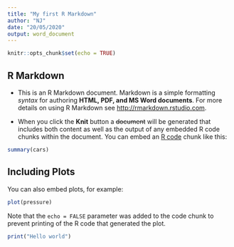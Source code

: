 ```yaml
---
title: "My first R Markdown"
author: "NJ"
date: "20/05/2020"
output: word_document
---
```


```r
knitr::opts_chunk$set(echo = TRUE)
```

## R Markdown

- This is an R Markdown document. Markdown is a simple formatting *syntax* for authoring **HTML, PDF, and MS Word documents**. For more details on using R Markdown see <http://rmarkdown.rstudio.com>.  

- When you click the **Knit** button a ~~document~~ will be generated that includes both content as well as the output of any embedded R code chunks within the document. You can embed an [R code](link.com) chunk like this:  

```r
summary(cars)
```

## Including Plots

You can also embed plots, for example:

```r
plot(pressure)
```

Note that the `echo = FALSE` parameter was added to the code chunk to prevent printing of the R code that generated the plot.
```r
print("Hello world")
```

